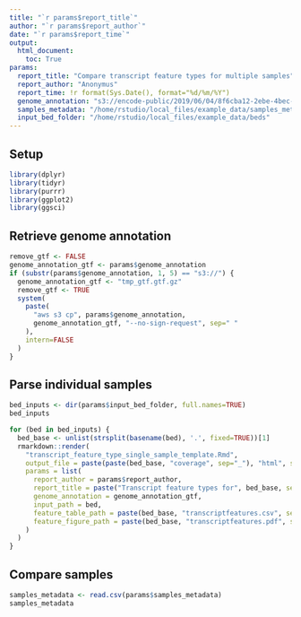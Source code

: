 ```yaml
---
title: "`r params$report_title`"
author: "`r params$report_author`"
date: "`r params$report_time`"
output:
  html_document:
    toc: True
params:
  report_title: "Compare transcript feature types for multiple samples"
  report_author: "Anonymus"
  report_time: !r format(Sys.Date(), format="%d/%m/%Y")
  genome_annotation: "s3://encode-public/2019/06/04/8f6cba12-2ebe-4bec-a15d-53f498979de0/gencode.v29.primary_assembly.annotation_UCSC_names.gtf.gz"
  samples_metadata: "/home/rstudio/local_files/example_data/samples_meta.csv"
  input_bed_folder: "/home/rstudio/local_files/example_data/beds"
---
```


## Setup

```r
library(dplyr)
library(tidyr)
library(purrr)
library(ggplot2)
library(ggsci)
```

## Retrieve genome annotation

```r
remove_gtf <- FALSE
genome_annotation_gtf <- params$genome_annotation
if (substr(params$genome_annotation, 1, 5) == "s3://") {
  genome_annotation_gtf <- "tmp_gtf.gtf.gz"
  remove_gtf <- TRUE
  system(
    paste(
      "aws s3 cp", params$genome_annotation,
      genome_annotation_gtf, "--no-sign-request", sep=" "
    ),
    intern=FALSE
  )
}
```

## Parse individual samples

```r
bed_inputs <- dir(params$input_bed_folder, full.names=TRUE)
bed_inputs
```

```r
for (bed in bed_inputs) {
  bed_base <- unlist(strsplit(basename(bed), '.', fixed=TRUE))[1]
  rmarkdown::render(
    "transcript_feature_type_single_sample_template.Rmd",
    output_file = paste(paste(bed_base, "coverage", sep="_"), "html", sep="."),
    params = list(
      report_author = params$report_author,
      report_title = paste("Transcript feature types for", bed_base, sep=" "),
      genome_annotation = genome_annotation_gtf,
      input_path = bed,
      feature_table_path = paste(bed_base, "transcriptfeatures.csv", sep="_"),
      feature_figure_path = paste(bed_base, "transcriptfeatures.pdf", sep="_")
    )
  )
}
```

## Compare samples

```r
samples_metadata <- read.csv(params$samples_metadata)
samples_metadata
```